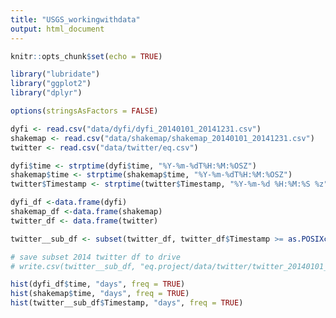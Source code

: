 ---
title: "USGS_workingwithdata"
output: html_document
---

```{r setup, include=FALSE}
knitr::opts_chunk$set(echo = TRUE)

library("lubridate")
library("ggplot2")
library("dplyr")

options(stringsAsFactors = FALSE)

```


```{r load-data-files}
dyfi <- read.csv("data/dyfi/dyfi_20140101_20141231.csv")
shakemap <- read.csv("data/shakemap/shakemap_20140101_20141231.csv")
twitter <- read.csv("data/twitter/eq.csv")

```


```{r format-dates}
dyfi$time <- strptime(dyfi$time, "%Y-%m-%dT%H:%M:%OSZ")
shakemap$time <- strptime(shakemap$time, "%Y-%m-%dT%H:%M:%OSZ")
twitter$Timestamp <- strptime(twitter$Timestamp, "%Y-%m-%d %H:%M:%S %z")
```

```{r mk-dataframes}
dyfi_df <-data.frame(dyfi)
shakemap_df <-data.frame(shakemap)
twitter_df <- data.frame(twitter)
```

```{r subset-twitter}
twitter__sub_df <- subset(twitter_df, twitter_df$Timestamp >= as.POSIXct('2014-01-01 0:00:00') & twitter_df$Timestamp <= as.POSIXct('2014-12-31 12:59:59') )

# save subset 2014 twitter df to drive
# write.csv(twitter__sub_df, "eq.project/data/twitter/twitter_20140101_20141231.csv")
```


```{r histograms}

hist(dyfi_df$time, "days", freq = TRUE)
hist(shakemap$time, "days", freq = TRUE)
hist(twitter__sub_df$Timestamp, "days", freq = TRUE)

```

```{r}



```

